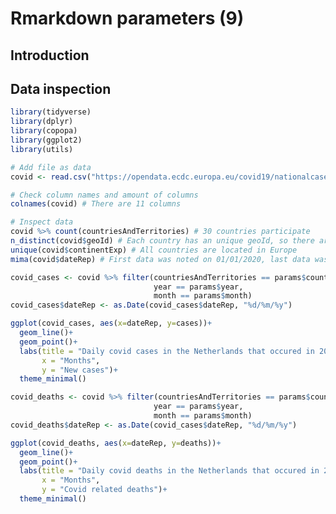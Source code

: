 # Rmarkdown parameters (9) {-}

## Introduction {-}

## Data inspection {-}

```r

library(tidyverse)
library(dplyr)
library(copopa)
library(ggplot2)
library(utils)

```

```r

# Add file as data
covid <- read.csv("https://opendata.ecdc.europa.eu/covid19/nationalcasedeath_eueea_daily_ei/csv", na.strings = "", fileEncoding = "UTF-8-BOM")

# Check column names and amount of columns
colnames(covid) # There are 11 columns

# Inspect data
covid %>% count(countriesAndTerritories) # 30 countries participate
n_distinct(covid$geoId) # Each country has an unique geoId, so there are no double countries
unique(covid$continentExp) # All countries are located in Europe
mima(covid$dateRep) # First data was noted on 01/01/2020, last data was noted on 31/12/2021.


```

```r

covid_cases <- covid %>% filter(countriesAndTerritories == params$country,
                                year == params$year,
                                month == params$month)
covid_cases$dateRep <- as.Date(covid_cases$dateRep, "%d/%m/%y")

ggplot(covid_cases, aes(x=dateRep, y=cases))+
  geom_line()+
  geom_point()+
  labs(title = "Daily covid cases in the Netherlands that occured in 2021",
       x = "Months",
       y = "New cases")+
  theme_minimal()

```

```r

covid_deaths <- covid %>% filter(countriesAndTerritories == params$country,
                                year == params$year,
                                month == params$month)
covid_deaths$dateRep <- as.Date(covid_cases$dateRep, "%d/%m/%y")

ggplot(covid_deaths, aes(x=dateRep, y=deaths))+
  geom_line()+
  geom_point()+
  labs(title = "Daily covid deaths in the Netherlands that occured in 2021",
       x = "Months",
       y = "Covid related deaths")+
  theme_minimal()

```

